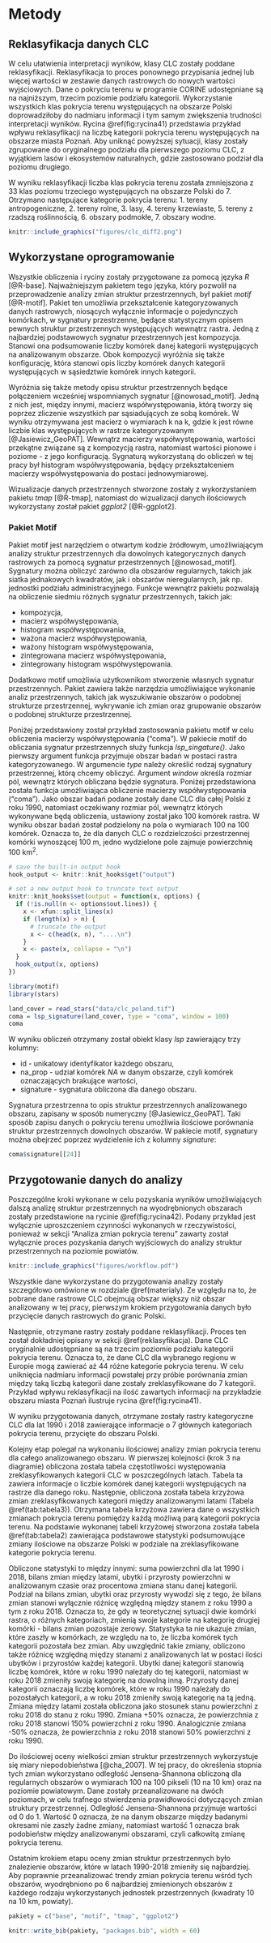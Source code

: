 # Metody {#metody}

## Reklasyfikacja danych CLC {#reklasyfikacja}

W celu ułatwienia interpretacji wyników, klasy CLC zostały poddane reklasyfikacji.
Reklasyfikacja to proces ponownego przypisania jednej lub więcej wartości w zestawie danych rastrowych do nowych wartości wyjściowych.
Dane o pokryciu terenu w programie CORINE udostępniane są na najniższym, trzecim poziomie podziału kategorii.
Wykorzystanie wszystkich klas pokrycia terenu występujących na obszarze Polski doprowadziłoby do nadmiaru informacji i tym samym zwiększenia trudności interpretacji wyników.
Rycina \@ref(fig:rycina41) przedstawia przykład wpływu reklasyfikacji na liczbę kategorii pokrycia terenu występujących na obszarze miasta Poznań.
Aby uniknąć powyższej sytuacji, klasy zostały zgrupowane do oryginalnego podziału dla pierwszego poziomu CLC, z wyjątkiem lasów i ekosystemów naturalnych, gdzie zastosowano podział dla poziomu drugiego.

W wyniku reklasyfikacji liczba klas pokrycia terenu została zmniejszona z 33 klas poziomu trzeciego występujących na obszarze Polski do 7.
Otrzymano następujące kategorie pokrycia terenu: 1. tereny antropogeniczne, 2. tereny rolne, 3. lasy, 4. tereny krzewiaste, 5. tereny z rzadszą roślinnością, 6. obszary podmokłe, 7. obszary wodne.

```r
knitr::include_graphics("figures/clc_diff2.png")
```


## Wykorzystane oprogramowanie {#oprogramowanie}

Wszystkie obliczenia i ryciny zostały przygotowane za pomocą języka *R* [@R-base].
Najważniejszym pakietem tego języka, który pozwolił na przeprowadzenie analizy zmian struktur przestrzennych, był pakiet *motif* [@R-motif].
Pakiet ten umożliwia przekształcenie kategoryzowanych danych rastrowych, niosących wyłącznie informacje o pojedynczych komórkach, w sygnatury przestrzenne, będące statystycznym opisem pewnych struktur przestrzennych występujących wewnątrz rastra.
Jedną z najbardziej podstawowych sygnatur przestrzennych jest kompozycja.
Stanowi ona podsumowanie liczby komórek danej kategorii występujących na analizowanym obszarze.
Obok kompozycji wyróżnia się także konfigurację, która stanowi opis liczby komórek danych kategorii występujących w sąsiedztwie komórek innych kategorii.

<!-- **dodać cytowania -->
Wyróżnia się także metody opisu struktur przestrzennych będące połączeniem wcześniej wspomnianych sygnatur [@nowosad_motif].
Jedną z nich jest, między innymi, macierz współwystępowania, którą tworzy się poprzez zliczenie wszystkich par sąsiadujących ze sobą komórek.
W wyniku otrzymywana jest macierz o wymiarach k na k, gdzie k jest równe liczbie klas występujących w rastrze kategoryzowanym [@Jasiewicz_GeoPAT].
Wewnątrz macierzy współwystępowania, wartości przekątne związane są z kompozycją rastra, natomiast wartości pionowe i poziome - z jego konfiguracją.
Sygnaturą wykorzystaną do obliczeń w tej pracy był histogram współwystępowania, będący przekształceniem macierzy współwystępowania do postaci jednowymiarowej.

Wizualizacje danych przestrzennych stworzone zostały z wykorzystaniem pakietu *tmap* [@R-tmap], natomiast do wizualizacji danych ilościowych wykorzystany został pakiet *ggplot2* [@R-ggplot2].


### Pakiet Motif
<!-- Wytłumaczyć działanie pakietu motif i co nim można zrobić, trochę jak działa itp -->
Pakiet motif jest narzędziem o otwartym kodzie źródłowym, umożliwiającym analizy struktur przestrzennych dla dowolnych kategorycznych danych rastrowych za pomocą sygnatur przestrzennych [@nowosad_motif].
Sygnatury można obliczyć zarówno dla obszarów regularnych, takich jak siatka jednakowych kwadratów, jak i obszarów nieregularnych, jak np. jednostki podziału administracyjnego.
Funkcje wewnątrz pakietu pozwalają na obliczenie siedmiu różnych sygnatur przestrzennych, takich jak: 

- kompozycja,
- macierz współwystępowania,
- histogram współwystępowania,
- ważona macierz współwystępowania,
- ważony histogram współwystępowania,
- zintegrowana macierz współwystępowania,
- zintegrowany histogram współwystępowania.

Dodatkowo motif umożliwia użytkownikom stworzenie własnych sygnatur przestrzennych.
Pakiet zawiera także narzędzia umożliwiające wykonanie analiz przestrzennych, takich jak wyszukiwanie obszarów o podobnej strukturze przestrzennej, wykrywanie ich zmian oraz grupowanie obszarów o podobnej strukturze przestrzennej.

Poniżej przedstawiony został przykład zastosowania pakietu motif w celu obliczenia macierzy współwystępowania ("coma").
W pakiecie motif do obliczania sygnatur przestrzennych służy funkcja *lsp_singature()*.
Jako pierwszy argument funkcja przyjmuje obszar badań w postaci rastra kategoryzowanego.
W argumencie *type* należy określić rodzaj sygnatury przestrzennej, którą chcemy obliczyć.
Argument *window* określa rozmiar pól, wewnątrz których obliczana będzie sygnatura.
Poniżej przedstawiona została funkcja umożliwiająca obliczenie macierzy współwystępowania ("coma").
Jako obszar badań podane zostały dane CLC dla całej Polski z roku 1990, natomiast oczekiwany rozmiar pól, wewnątrz których wykonywane będą obliczenia, ustawiony został jako 100 komórek rastra.
W wyniku obszar badań został podzielony na pola o wymiarach 100 na 100 komórek.
Oznacza to, że dla danych CLC o rozdzielczości przestrzennej komórki wynoszącej 100 m, jedno wydzielone pole zajmuje powierzchnię 100 km^2^.

```r
# save the built-in output hook
hook_output <- knitr::knit_hooks$get("output")

# set a new output hook to truncate text output
knitr::knit_hooks$set(output = function(x, options) {
  if (!is.null(n <- options$out.lines)) {
    x <- xfun::split_lines(x)
    if (length(x) > n) {
      # truncate the output
      x <- c(head(x, n), "....\n")
    }
    x <- paste(x, collapse = "\n")
  }
  hook_output(x, options)
})
```

```r
library(motif)
library(stars)

land_cover = read_stars("data/clc_poland.tif")
coma = lsp_signature(land_cover, type = "coma", window = 100)
coma
```

W wyniku obliczeń otrzymany został obiekt klasy *lsp* zawierający trzy kolumny:

- id - unikatowy identyfikator każdego obszaru,
- na_prop - udział komórek *NA* w danym obszarze, czyli komórek oznaczających brakujące wartości,
- signature - sygnatura obliczona dla danego obszaru.


Sygnatura przestrzenna to opis struktur przestrzennych analizowanego obszaru, zapisany w sposób numeryczny [@Jasiewicz_GeoPAT].
Taki sposób zapisu danych o pokryciu terenu umożliwia ilościowe porównania struktur przestrzennych dowolnych obszarów.
W pakiecie motif, sygnatury można obejrzeć poprzez wydzielenie ich z kolumny *signature*:

```r
coma$signature[[24]]
```


## Przygotowanie danych do analizy {#analiza}
<!-- W tej części można dodać jakiś diagram pokazujący kolejne kroki analizy. Trzeba też dokładniej te kroki opisać (proszę postawić się w miejscu osoby, która chciałaby zrobić to samo co Pan, ale dla innego kraju) -->
Poszczególne kroki wykonane w celu pozyskania wyników umożliwiających dalszą analizę struktur przestrzennych na wyodrębnionych obszarach zostały przedstawione na rycinie \@ref(fig:rycina42).
Podany przykład jest wyłącznie uproszczeniem czynności wykonanych w rzeczywistości, ponieważ w sekcji "Analiza zmian pokrycia terenu" zawarty został wyłącznie proces pozyskania danych wyjściowych do analizy struktur przestrzennych na poziomie powiatów.

```r
knitr::include_graphics("figures/workflow.pdf")
```

<!-- przycięcie danych -->
Wszystkie dane wykorzystane do przygotowania analizy zostały szczegółowo omówione w rozdziale \@ref(materialy).
Ze względu na to, że pobrane dane rastrowe CLC obejmują obszar większy niż obszar analizowany w tej pracy, pierwszym krokiem przygotowania danych było przycięcie danych rastrowych do granic Polski.

<!-- reklasyfikacja -->
Następnie, otrzymane rastry zostały poddane reklasyfikacji.
Proces ten został dokładniej opisany w sekcji \@ref(reklasyfikacja).
Dane CLC oryginalnie udostępniane są na trzecim poziomie podziału kategorii pokrycia terenu.
Oznacza to, że dane CLC dla wybranego regionu w Europie mogą zawierać aż 44 różne kategorie pokrycia terenu.
W celu uniknięcia nadmiaru informacji powstałej przy próbie porównania zmian między taką liczbą kategorii dane zostały zreklasyfikowane do 7 kategorii.
Przykład wpływu reklasyfikacji na ilość zawartych informacji na przykładzie obszaru miasta Poznań ilustruje rycina \@ref(fig:rycina41).

W wyniku przygotowania danych, otrzymane zostały rastry kategoryczne CLC dla lat 1990 i 2018 zawierające informacje o 7 głównych kategoriach pokrycia terenu, przycięte do obszaru Polski.

<!-- analiza ilościowa zmian przestrzennych -->
Kolejny etap polegał na  wykonaniu ilościowej analizy zmian pokrycia terenu dla całego analizowanego obszaru.
W pierwszej kolejności (krok 3 na diagramie) obliczona została tabela częstotliwości występowania zreklasyfikowanych kategorii CLC w poszczególnych latach.
Tabela ta zawiera informacje o liczbie komórek danej kategorii występujących na rastrze dla danego roku.
Następnie, obliczona została tabela krzyżowa zmian zreklasyfikowanych kategorii między analizowanymi latami (Tabela \@ref(tab:tabela3)).
Otrzymana tabela krzyżowa zawiera dane o wszystkich zmianach pokrycia terenu pomiędzy każdą możliwą parą kategorii pokrycia terenu.
Na podstawie wykonanej tabeli krzyżowej stworzona została tabela \@ref(tab:tabela2) zawierająca podstawowe statystyki podsumowujące zmiany ilościowe na obszarze Polski w podziale na zreklasyfikowane kategorie pokrycia terenu.

Obliczone statystyki to między innymi: suma powierzchni dla lat 1990 i 2018, bilans zmian między latami, ubytki i przyrosty powierzchni w analizowanym czasie oraz procentowa zmiana stanu danej kategorii.
Podział na bilans zmian, ubytki oraz przyrosty wywodzi się z tego, że bilans zmian stanowi wyłącznie różnicę względną między stanem z roku 1990 a tym z roku 2018.
Oznacza to, że gdy w teoretycznej sytuacji dwie komórki rastra, o różnych kategoriach, zmienią swoje kategorie na kategorię drugiej komórki - bilans zmian pozostaje zerowy.
Statystyka ta nie ukazuje zmian, które zaszły w komórkach, ze względu na to, że liczba komórek tych kategorii pozostała bez zmian.
Aby uwzględnić takie zmiany, obliczono także różnicę względną między stanami z analizowanych lat w postaci ilości ubytków i przyrostów każdej kategorii.
Ubytki danej kategorii stanowią liczbę komórek, które w roku 1990 należały do tej kategorii, natomiast w roku 2018 zmieniły swoją kategorię na dowolną inną.
Przyrosty danej kategorii oznaczają liczbę komórek, które w roku 1990 należały do pozostałych kategorii, a w roku 2018 zmieniły swoją kategorię na tą jedną.
Zmiana między latami została obliczona jako stosunek stanu powierzchni z roku 2018 do stanu z roku 1990.
Zmiana +50% oznacza, że powierzchnia z roku 2018 stanowi 150% powierzchni z roku 1990.
Analogicznie zmiana -50% oznacza, że powierzchnia z roku 2018 stanowi 50% powierzchni z roku 1990.

<!-- analiza zmian struktur przestrzennych -->
Do ilościowej oceny wielkości zmian struktur przestrzennych wykorzystuje się miary niepodobieństwa [@cha_2007].
W tej pracy, do określenia stopnia tych zmian wykorzystano odległość Jensena-Shannona obliczoną dla regularnych obszarów o wymiarach 100 na 100 pikseli (10 na 10 km) oraz na poziomie powiatowym.
Dane zostały przeanalizowane na dwóch poziomach, w celu trafnego stwierdzenia prawidłowości dotyczących zmian struktury przestrzennej.
Odległość Jensena-Shannona przyjmuje wartości od 0 do 1.
Wartość 0 oznacza, że na danym obszarze między badanymi okresami nie zaszły żadne zmiany, natomiast wartość 1 oznacza brak podobieństw między analizowanymi obszarami, czyli całkowitą zmianę pokrycia terenu.

Ostatnim krokiem etapu oceny zmian struktur przestrzennych było znalezienie obszarów, które w latach 1990-2018 zmieniły się najbardziej.
Aby poprawnie przeanalizować trendy zmian pokrycia terenu wśród tych obszarów, wyodrębniono po 6 najbardziej zmienionych obszarów z każdego rodzaju wykorzystanych jednostek przestrzennych (kwadraty 10 na 10 km, powiaty).

```r
pakiety = c("base", "motif", "tmap", "ggplot2")

knitr::write_bib(pakiety, "packages.bib", width = 60)
```
